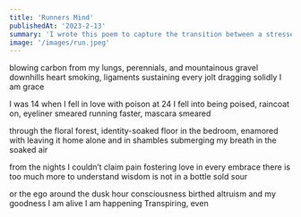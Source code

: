```yaml
---
title: 'Runners Mind'
publishedAt: '2023-2-13'
summary: 'I wrote this poem to capture the transition between a stressed version of myself to the relaxed composed person I am after a good run'
image: '/images/run.jpeg'
---
```

blowing carbon from my lungs, perennials, and mountainous gravel downhills 
heart smoking, ligaments sustaining every jolt
dragging solidly I am grace

I was 14 when I fell in love with poison
at 24 I fell into being poised,
raincoat on, eyeliner smeared
running faster, mascara smeared

through the floral forest, identity-soaked floor 
in the bedroom, enamored with
leaving it home alone and in shambles
submerging my breath in the soaked air

from the nights I couldn’t claim pain 
fostering love in every embrace
there is too much more to understand 
wisdom is not in a bottle sold sour

or the ego around the dusk hour
consciousness birthed altruism and my goodness I am alive
I am happening 
Transpiring, even